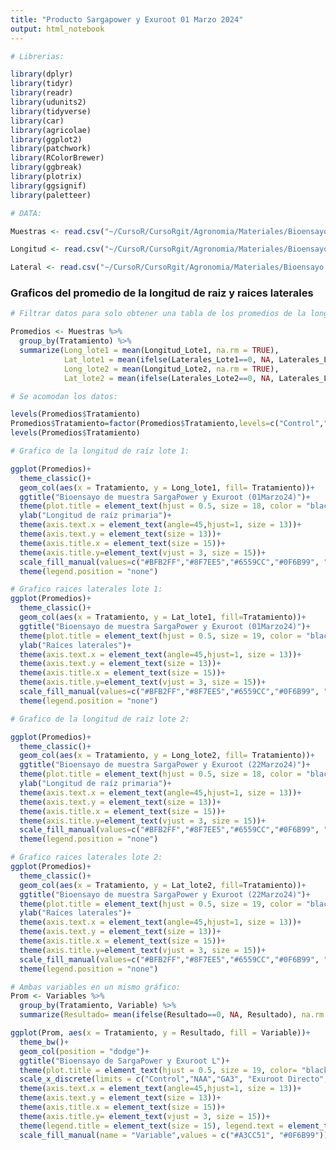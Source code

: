 ```yaml
---
title: "Producto Sargapower y Exuroot 01 Marzo 2024"
output: html_notebook
---
```


```r
# Librerias:

library(dplyr)
library(tidyr) 
library(readr) 
library(udunits2)
library(tidyverse)
library(car)
library(agricolae)
library(ggplot2)
library(patchwork)
library(RColorBrewer)
library(ggbreak)
library(plotrix)
library(ggsignif)
library(paletteer)

# DATA:

Muestras <- read.csv("~/CursoR/CursoRgit/Agronomia/Materiales/Bioensayo sargapower_lotes.csv")

Longitud <- read.csv("~/CursoR/CursoRgit/Agronomia/Materiales/Bioensayo sargapower_longitud.csv")

Lateral <- read.csv("~/CursoR/CursoRgit/Agronomia/Materiales/Bioensayo sargapower_lateral.csv")
```

### Graficos del promedio de la longitud de raiz y raices laterales
```r
# Filtrar datos para solo obtener una tabla de los promedios de la longitud de raiz y de las raíces laterales:

Promedios <- Muestras %>%
  group_by(Tratamiento) %>%
  summarize(Long_lote1 = mean(Longitud_Lote1, na.rm = TRUE),
            Lat_lote1 = mean(ifelse(Laterales_Lote1==0, NA, Laterales_Lote1), na.rm = TRUE),
            Long_lote2 = mean(Longitud_Lote2, na.rm = TRUE),
            Lat_lote2 = mean(ifelse(Laterales_Lote2==0, NA, Laterales_Lote2), na.rm = TRUE))

# Se acomodan los datos:

levels(Promedios$Tratamiento)
Promedios$Tratamiento=factor(Promedios$Tratamiento,levels=c("Control","NAA","GA3", "Exuroot Directo","Exuroot 1:20","Exuroot 1:50", "SargaPower Directo","SargaPower 1:20","SargaPower 1:50"))
levels(Promedios$Tratamiento)

# Grafico de la longitud de raíz lote 1:

ggplot(Promedios)+
  theme_classic()+
  geom_col(aes(x = Tratamiento, y = Long_lote1, fill= Tratamiento))+
  ggtitle("Bioensayo de muestra SargaPower y Exuroot (01Marzo24)")+
  theme(plot.title = element_text(hjust = 0.5, size = 18, color = "black", face = "bold"))+
  ylab("Longitud de raíz primaria")+
  theme(axis.text.x = element_text(angle=45,hjust=1, size = 13))+
  theme(axis.text.y = element_text(size = 13))+
  theme(axis.title.x = element_text(size = 15))+
  theme(axis.title.y=element_text(vjust = 3, size = 15))+
  scale_fill_manual(values=c("#BFB2FF","#8F7EE5","#6559CC","#0F6B99", "#0F6B99","#0F6B99","#6B990F","#6B990F","#6B990F"))+
  theme(legend.position = "none")

# Grafico raices laterales lote 1:
ggplot(Promedios)+
  theme_classic()+
  geom_col(aes(x = Tratamiento, y = Lat_lote1, fill=Tratamiento))+
  ggtitle("Bioensayo de muestra SargaPower y Exuroot (01Marzo24)")+
  theme(plot.title = element_text(hjust = 0.5, size = 19, color = "black", face = "bold"))+
  ylab("Raíces laterales")+
  theme(axis.text.x = element_text(angle=45,hjust=1, size = 13))+
  theme(axis.text.y = element_text(size = 13))+
  theme(axis.title.x = element_text(size = 15))+
  theme(axis.title.y=element_text(vjust = 3, size = 15))+
  scale_fill_manual(values=c("#BFB2FF","#8F7EE5","#6559CC","#0F6B99", "#0F6B99","#0F6B99","#6B990F","#6B990F","#6B990F"))+
  theme(legend.position = "none")

# Grafico de la longitud de raíz lote 2:

ggplot(Promedios)+
  theme_classic()+
  geom_col(aes(x = Tratamiento, y = Long_lote2, fill= Tratamiento))+
  ggtitle("Bioensayo de muestra SargaPower y Exuroot (22Marzo24)")+
  theme(plot.title = element_text(hjust = 0.5, size = 18, color = "black", face = "bold"))+
  ylab("Longitud de raíz primaria")+
  theme(axis.text.x = element_text(angle=45,hjust=1, size = 13))+
  theme(axis.text.y = element_text(size = 13))+
  theme(axis.title.x = element_text(size = 15))+
  theme(axis.title.y=element_text(vjust = 3, size = 15))+
  scale_fill_manual(values=c("#BFB2FF","#8F7EE5","#6559CC","#0F6B99", "#0F6B99","#0F6B99","#6B990F","#6B990F","#6B990F"))+
  theme(legend.position = "none")

# Grafico raices laterales lote 2:
ggplot(Promedios)+
  theme_classic()+
  geom_col(aes(x = Tratamiento, y = Lat_lote2, fill=Tratamiento))+
  ggtitle("Bioensayo de muestra SargaPower y Exuroot (22Marzo24)")+
  theme(plot.title = element_text(hjust = 0.5, size = 19, color = "black", face = "bold"))+
  ylab("Raíces laterales")+
  theme(axis.text.x = element_text(angle=45,hjust=1, size = 13))+
  theme(axis.text.y = element_text(size = 13))+
  theme(axis.title.x = element_text(size = 15))+
  theme(axis.title.y=element_text(vjust = 3, size = 15))+
  scale_fill_manual(values=c("#BFB2FF","#8F7EE5","#6559CC","#0F6B99", "#0F6B99","#0F6B99","#6B990F","#6B990F","#6B990F"))+
  theme(legend.position = "none")
```

```r
# Ambas variables en un mismo gráfico:
Prom <- Variables %>%
  group_by(Tratamiento, Variable) %>%
  summarize(Resultado= mean(ifelse(Resultado==0, NA, Resultado), na.rm = TRUE))

ggplot(Prom, aes(x = Tratamiento, y = Resultado, fill = Variable))+
  theme_bw()+
  geom_col(position = "dodge")+
  ggtitle("Bioensayo de SargaPower y Exuroot L")+
  theme(plot.title = element_text(hjust = 0.5, size = 19, color= "black", face = "bold"))+
  scale_x_discrete(limits = c("Control","NAA","GA3", "Exuroot Directo","Exuroot 1:20","Exuroot 1:50", "SargaPower Directo","SargaPower 1:20","SargaPower 1:50"))+
  theme(axis.text.x = element_text(angle=45,hjust=1, size = 13))+
  theme(axis.text.y = element_text(size = 13))+
  theme(axis.title.x = element_text(size = 15))+
  theme(axis.title.y= element_text(vjust = 3, size = 15))+
  theme(legend.title = element_text(size = 15), legend.text = element_text(size = 12))+
  scale_fill_manual(name = "Variable",values = c("#A3CC51", "#0F6B99"))
```

